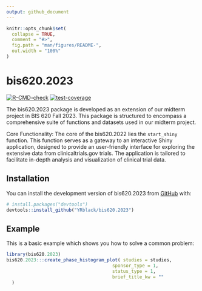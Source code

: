 ```yaml
---
output: github_document
---
```


<!-- README.md is generated from README.Rmd. Please edit that file -->

```r
knitr::opts_chunk$set(
  collapse = TRUE,
  comment = "#>",
  fig.path = "man/figures/README-",
  out.width = "100%"
)
```

# bis620.2023

<!-- badges: start -->
[![R-CMD-check](https://github.com/YRblack/bis620.2023/actions/workflows/R-CMD-check.yaml/badge.svg)](https://github.com/YRblack/bis620.2023/actions/workflows/R-CMD-check.yaml)
[![test-coverage](https://github.com/YRblack/bis620.2023/actions/workflows/test-coverage.yaml/badge.svg)](https://github.com/YRblack/bis620.2023/actions/workflows/test-coverage.yaml)
<!-- badges: end -->

The bis620.2023 package is developed as an extension of our midterm project in BIS 620 Fall 2023. This package is structured to encompass a comprehensive suite of functions and datasets used in our midterm project.

Core Functionality: The core of the bis620.2022 lies the `start_shiny` function. This function serves as a gateway to an interactive Shiny application, designed to provide an user-friendly interface for exploring the extensive data from clinicaltrials.gov trials. The application is tailored to facilitate in-depth analysis and visualization of clinical trial data.

## Installation

You can install the development version of bis620.2023 from [GitHub](https://github.com/) with:

```r
# install.packages("devtools")
devtools::install_github("YRblack/bis620.2023")
```

## Example

This is a basic example which shows you how to solve a common problem:

```r
library(bis620.2023)
bis620.2023:::create_phase_histogram_plot( studies = studies,
                                       sponsor_type = 1,
                                       status_type = 1,
                                       brief_title_kw = ""
  )
```
